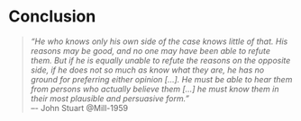 # Conclusion

<!-- - what does this add to the debate on the *crises of the welfare/tax state*? -->
<!--    - what does this add to the debate on the *crises of pluralist/representative democracy*? -->

> *"He who knows only his own side of the case knows little of that. 
> His reasons may be good, and no one may have been able to refute them. 
> But if he is equally unable to refute the reasons on the opposite side, if he does not so much as know what they are, he has no ground for preferring either opinion [...]. 
> He must be able to hear them from persons who actually believe them [...] he must know them in their most plausible and persuasive form."*  
> –- John Stuart @Mill-1959
